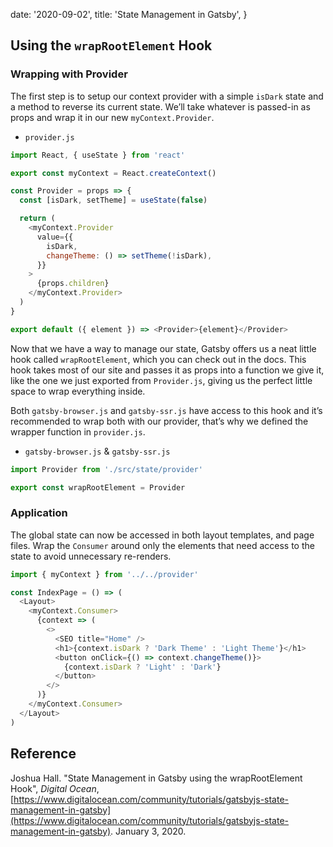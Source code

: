 
  date: '2020-09-02',
  title: 'State Management in Gatsby',
}

## Using the `wrapRootElement` Hook

### Wrapping with Provider

The first step is to setup our context provider with a simple `isDark` state and a method to reverse its current state. We’ll take whatever is passed-in as props and wrap it in our new `myContext.Provider`.

- `provider.js`

```javascript
import React, { useState } from 'react'

export const myContext = React.createContext()

const Provider = props => {
  const [isDark, setTheme] = useState(false)

  return (
    <myContext.Provider
      value={{
        isDark,
        changeTheme: () => setTheme(!isDark),
      }}
    >
      {props.children}
    </myContext.Provider>
  )
}

export default ({ element }) => <Provider>{element}</Provider>
```

Now that we have a way to manage our state, Gatsby offers us a neat little hook called `wrapRootElement`, which you can check out in the docs. This hook takes most of our site and passes it as props into a function we give it, like the one we just exported from `Provider.js`, giving us the perfect little space to wrap everything inside.

Both `gatsby-browser.js` and `gatsby-ssr.js` have access to this hook and it’s recommended to wrap both with our provider, that’s why we defined the wrapper function in `provider.js`.

- `gatsby-browser.js` & `gatsby-ssr.js`

```javascript
import Provider from './src/state/provider'

export const wrapRootElement = Provider
```

### Application

The global state can now be accessed in both layout templates, and page files. Wrap the `Consumer` around only the elements that need access to the state to avoid unnecessary re-renders.

```javascript
import { myContext } from '../../provider'

const IndexPage = () => (
  <Layout>
    <myContext.Consumer>
      {context => (
        <>
          <SEO title="Home" />
          <h1>{context.isDark ? 'Dark Theme' : 'Light Theme'}</h1>
          <button onClick={() => context.changeTheme()}>
            {context.isDark ? 'Light' : 'Dark'}
          </button>
        </>
      )}
    </myContext.Consumer>
  </Layout>
)
```

## Reference

Joshua Hall. "State Management in Gatsby using the wrapRootElement Hook", _Digital Ocean_, [https://www.digitalocean.com/community/tutorials/gatsbyjs-state-management-in-gatsby](https://www.digitalocean.com/community/tutorials/gatsbyjs-state-management-in-gatsby). January 3, 2020.

